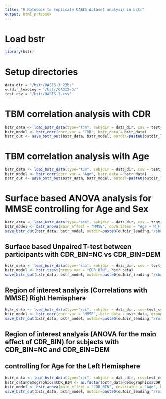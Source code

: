```yaml
---
title: "R Notebook to replicate OASIS dataset analysis in bstr"
output: html_notebook
---
```


# Load bstr
```r
library(bstr)
```

# Setup directories
```r
data_dir = "/bstr/OASIS-3_23b/"
outdir_leading = "/bstr/OASIS-3/"
test_csv = "/bstr/OASIS-3.csv"
```

# TBM correlation analysis with CDR
```r
bstr_data <- load_bstr_data(type="tbm", subjdir = data_dir, csv = test_csv, smooth = 3)
bstr_model <- bstr_corr(corr_var = "CDR", bstr_data = bstr_data)
bstr_out <- save_bstr_out(bstr_data, bstr_model, outdir=paste0(outdir_leading,"/tbm_corr_CDR_smooth3"),overwrite = T)
```

# TBM correlation analysis with Age
```r
bstr_data <- load_bstr_data(type="tbm", subjdir = data_dir, csv = test_csv, smooth = 3)
bstr_model <- bstr_corr(corr_var = "Age", bstr_data = bstr_data)
bstr_out <- save_bstr_out(bstr_data, bstr_model, outdir=paste0(outdir_leading,"/tbm_corr_Age_smooth3"),overwrite = T)
```

# Surface based ANOVA analysis for MMSE controlling for Age and Sex
```r
bstr_data <- load_bstr_data(type="sba", subjdir = data_dir, csv = test_csv, hemi = "both", smooth=2)
bstr_model <- bstr_anova(main_effect = "MMSE", covariates = "Age + M_F_code", bstr_data = bstr_data)
save_bstr_out(bstr_data, bstr_model, outdir=paste0(outdir_leading,"/sba_anova_MMSE_smooth2"),overwrite = T)
```

## Surface based Unpaired T-test between participants with CDR_BIN=NC vs CDR_BIN=DEM
```r
bstr_data <- load_bstr_data(type="sba", subjdir = data_dir, csv = test_csv, hemi = "both", smooth=2)
bstr_model <- bstr_ttest(group_var = "CDR_BIN", bstr_data)
save_bstr_out(bstr_data, bstr_model, outdir=paste0(outdir_leading,"/sba_unpaired_ttest_CDR_BIN"),overwrite = T)
```

## Region of interest analysis (Correlations with MMSE) Right Hemisphere
```r
bstr_data <- load_bstr_data(type="roi", subjdir = data_dir, csv=test_csv, roiids = c(322), roimeas="gmthickness")
bstr_model <- bstr_corr(corr_var = "MMSE", bstr_data = bstr_data, group_var = 'CDR_BIN')
save_bstr_out(bstr_data, bstr_model, outdir=paste0(outdir_leading,"/roi_corr_MMSE"),overwrite = T)
```

## Region of interest analysis (ANOVA for the main effect of CDR_BIN) for subjects with CDR_BIN=NC and CDR_BIN=DEM
## controlling for Age for the Left Hemisphere
```r
bstr_data <- load_bstr_data(type="roi", subjdir = data_dir, csv=test_csv, roiids = c(323), roimeas="gmthickness")
bstr_data@demographics$CDR_BIN <- as.factor(bstr_data@demographics$CDR_BIN)
bstr_model <- bstr_anova(main_effect = "CDR_BIN", covariates = "Age", bstr_data = bstr_data)
save_bstr_out(bstr_data, bstr_model, outdir=paste0(outdir_leading,"/roi_anova_CDR_BIN"),overwrite = T)
```


